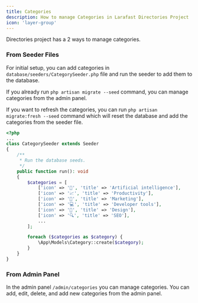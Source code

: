 ```yaml
---
title: Categories
description: How to manage Categories in Larafast Directories Project
icon: 'layer-group'
---
```


Directories project has a 2 ways to manage categories.

### From Seeder Files

For initial setup, you can add categories in `database/seeders/CategorySeeder.php` file and run the seeder to add them to the database.

If you already run `php artisan migrate --seed` command, you can manage categories from the admin panel.

If you want to refresh the categories, you can run `php artisan migrate:fresh --seed` command which will reset the database and add the categories from the seeder file.

```php database/seeders/CategorySeeder.php
<?php
...
class CategorySeeder extends Seeder
{
    /**
     * Run the database seeds.
     */
    public function run(): void
    {
        $categories = [
            ['icon' => '🤖', 'title' => 'Artificial intelligence'],
            ['icon' => '📈', 'title' => 'Productivity'],
            ['icon' => '📣', 'title' => 'Marketing'],
            ['icon' => '💻', 'title' => 'Developer tools'],
            ['icon' => '🎨', 'title' => 'Design'],
            ['icon' => '🔍', 'title' => 'SEO'],
            ...
        ];

        foreach ($categories as $category) {
            \App\Models\Category::create($category);
        }
    }
}
```

### From Admin Panel

In the admin panel `/admin/categories` you can manage categories. You can add, edit, delete, and add new categories from the admin panel.
